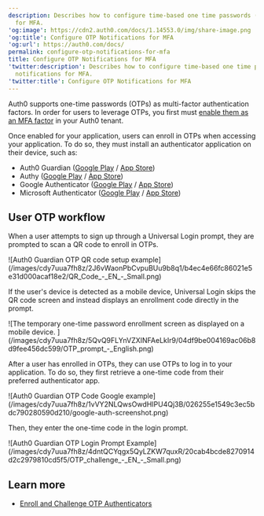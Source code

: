 ```yaml
---
description: Describes how to configure time-based one time passwords (OTP) notifications
  for MFA.
'og:image': https://cdn2.auth0.com/docs/1.14553.0/img/share-image.png
'og:title': Configure OTP Notifications for MFA
'og:url': https://auth0.com/docs/
permalink: configure-otp-notifications-for-mfa
title: Configure OTP Notifications for MFA
'twitter:description': Describes how to configure time-based one time passwords (OTP)
  notifications for MFA.
'twitter:title': Configure OTP Notifications for MFA
---
```

Auth0 supports one-time passwords (OTPs) as <Tooltip tip="Multi-factor authentication (MFA): User authentication process that uses a factor in addition to username and password such as a code via SMS." cta="View Glossary" href="/glossary?term=multi-factor+authentication">multi-factor authentication</Tooltip> factors. In order for users to leverage OTPs, you first must [enable them as an MFA factor](/secure/multi-factor-authentication/enable-mfa) in your Auth0 tenant.

Once enabled for your application, users can enroll in OTPs when accessing your application. To do so, they must install an authenticator application on their device, such as:

* Auth0 Guardian ([Google Play](https://play.google.com/store/apps/details?id=com.auth0.guardian) / [App Store](https://itunes.apple.com/us/app/auth0-guardian/id1093447833))
* Authy ([Google Play](https://play.google.com/store/apps/details?id=com.authy.authy) / [App Store](https://itunes.apple.com/us/app/authy/id494168017))
* Google Authenticator ([Google Play](https://play.google.com/store/apps/details?id=com.google.android.apps.authenticator2) / [App Store](https://itunes.apple.com/us/app/google-authenticator/id388497605))
* Microsoft Authenticator ([Google Play](https://play.google.com/store/apps/details?id=com.azure.authenticator) / [App Store](https://itunes.apple.com/us/app/microsoft-authenticator/id983156458))

## User OTP workflow

When a user attempts to sign up through a <Tooltip tip="Universal Login: Your application redirects to Universal Login, hosted on Auth0's Authorization Server, to verify a user's identity." cta="View Glossary" href="/glossary?term=Universal+Login">Universal Login</Tooltip> prompt, they are prompted to scan a QR code to enroll in OTPs.

<Frame>![Auth0 Guardian OTP QR code setup example](/images/cdy7uua7fh8z/2J6vWaonPbCvpuBUu9b8q1/b4ec4e66fc86021e5e31d000acaf18e2/QR_Code_-_EN_-_Small.png)</Frame>

If the user's device is detected as a mobile device, Universal Login skips the QR code screen and instead displays an enrollment code directly in the prompt.

<Frame>![The temporary one-time password enrollment screen as displayed on a mobile device. ](/images/cdy7uua7fh8z/5QvQ9FLYnVZXINFAeLkIr9/04df9be004169ac06b8d9fee456dc599/OTP_prompt_-_English.png)</Frame>

After a user has enrolled in OTPs, they can use OTPs to log in to your application. To do so, they first retrieve a one-time code from their preferred authenticator app.

<Frame>![Auth0 Guardian OTP Code Google example](/images/cdy7uua7fh8z/1vVY2NLQwsOwdHIPU4Qj3B/026255e1549c3ec5bdc790280590d210/google-auth-screenshot.png)</Frame>

Then, they enter the one-time code in the login prompt.

<Frame>![Auth0 Guardian OTP Login Prompt Example](/images/cdy7uua7fh8z/4dntQCYqgx5QyLZKW7quxR/20cab4bcde8270914d2c2979810cd5f5/OTP_challenge_-_EN_-_Small.png)</Frame>

## Learn more

* [Enroll and Challenge OTP Authenticators](/secure/multi-factor-authentication/authenticate-using-ropg-flow-with-mfa/enroll-and-challenge-otp-authenticators)